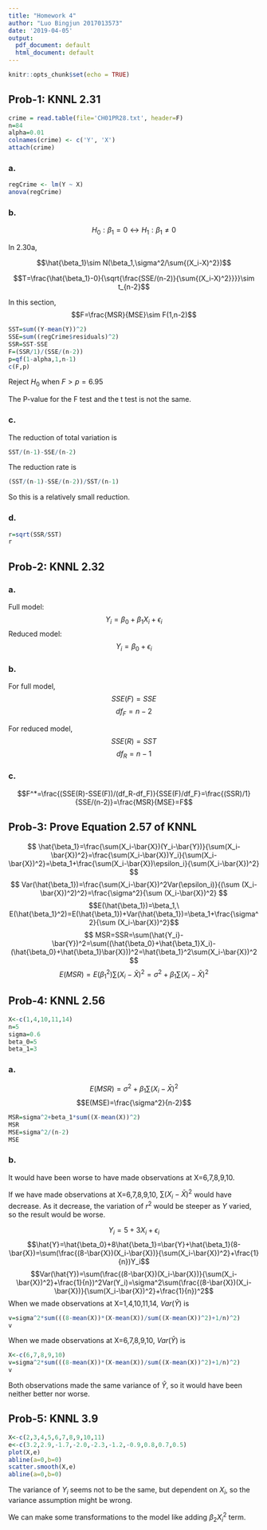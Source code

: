 ```yaml
---
title: "Homework 4"
author: "Luo Bingjun 2017013573"
date: '2019-04-05'
output:
  pdf_document: default
  html_document: default
---
```


```r
knitr::opts_chunk$set(echo = TRUE)
```

## Prob-1: KNNL 2.31
```r
crime = read.table(file='CH01PR28.txt', header=F)
n=84
alpha=0.01
colnames(crime) <- c('Y', 'X')
attach(crime)
```
### a.
```r
regCrime <- lm(Y ~ X)
anova(regCrime)
```

### b.
$$H_0:\beta_1=0\leftrightarrow H_1:\beta_1\ne0$$

In 2.30a,

$$\hat{\beta_1}\sim N(\beta_1,\sigma^2/\sum{(X_i-X)^2})$$


$$T=\frac{\hat{\beta_1}-0}{\sqrt{\frac{SSE/(n-2)}{\sum{(X_i-X)^2}}}}\sim t_{n-2}$$

In this section,
$$F=\frac{MSR}{MSE}\sim F(1,n-2)$$


```r
SST=sum((Y-mean(Y))^2)
SSE=sum((regCrime$residuals)^2)
SSR=SST-SSE
F=(SSR/1)/(SSE/(n-2))
p=qf(1-alpha,1,n-1)
c(F,p)
```

Reject $H_0$ when $F>p=6.95$

The P-value for the F test and the t test is not the same.

### c.
The reduction of total variation is
```r
SST/(n-1)-SSE/(n-2)
```
The reduction rate is
```r
(SST/(n-1)-SSE/(n-2))/SST/(n-1)
```
So this is a relatively small reduction.

### d.
```r
r=sqrt(SSR/SST)
r
```
## Prob‐2: KNNL 2.32

### a.
Full model:
$$Y_i=\beta_0+\beta_1X_i+\epsilon_i$$
Reduced model:
$$Y_i=\beta_0+\epsilon_i$$

### b.
For full model,
$$SSE(F)=SSE$$
$$df_F=n-2$$

For reduced model,
$$SSE(R)=SST$$
$$df_R=n-1$$

### c.
$$F^*=\frac{(SSE(R)-SSE(F))/(df_R-df_F)}{SSE(F)/df_F}=\frac{(SSR)/1}{SSE/(n-2)}=\frac{MSR}{MSE}=F$$

## Prob‐3: Prove Equation 2.57 of KNNL

$$
\hat{\beta_1}=\frac{\sum(X_i-\bar{X})(Y_i-\bar{Y})}{\sum(X_i-\bar{X})^2}=\frac{\sum(X_i-\bar{X})Y_i}{\sum(X_i-\bar{X})^2}=\beta_1+\frac{\sum(X_i-\bar{X})\epsilon_i}{\sum(X_i-\bar{X})^2}
$$
$$
Var(\hat{\beta_1})=\frac{\sum(X_i-\bar{X})^2Var(\epsilon_i)}{(\sum (X_i-\bar{X})^2)^2}=\frac{\sigma^2}{\sum (X_i-\bar{X})^2}
$$
$$E(\hat{\beta_1})=\beta_1,\ E(\hat{\beta_1}^2)=E(\hat{\beta_1})+Var(\hat{\beta_1})=\beta_1+\frac{\sigma^2}{\sum (X_i-\bar{X})^2}$$
$$
MSR=SSR=\sum(\hat{Y_i}-\bar{Y})^2=\sum((\hat{\beta_0}+\hat{\beta_1}X_i)-(\hat{\beta_0}+\hat{\beta_1}\bar{X}))^2=\hat{\beta_1}^2\sum(X_i-\bar{X})^2
$$
$$E(MSR)=E(\beta_1^2)\sum(X_i-\bar{X})^2=\sigma^2+\beta_1\sum(X_i-\bar{X})^2$$

## Prob‐4: KNNL 2.56
```r
X<-c(1,4,10,11,14)
n=5
sigma=0.6
beta_0=5
beta_1=3
```
### a.
$$E(MSR)=\sigma^2+\beta_1\sum(X_i-\bar{X})^2$$
$$E(MSE)=\frac{\sigma^2}{n-2}$$
```r
MSR=sigma^2+beta_1*sum((X-mean(X))^2)
MSR
MSE=sigma^2/(n-2)
MSE
```

### b.
It would have been worse to have made observations at X=6,7,8,9,10.

If we have made observations at X=6,7,8,9,10, $\sum(X_i-\bar{X})^2$ would have decrease. As it decrease, the variation of $r^2$ would be steeper as $Y$ varied, so the result would be worse.

$$Y_i=5+3X_i+\epsilon_i$$
$$\hat{Y}=\hat{\beta_0}+8\hat{\beta_1}=\bar{Y}+\hat{\beta_1}(8-\bar{X})=\sum(\frac{(8-\bar{X})(X_i-\bar{X})}{\sum(X_i-\bar{X})^2}+\frac{1}{n})Y_i$$
$$Var(\hat{Y})=\sum(\frac{(8-\bar{X})(X_i-\bar{X})}{\sum(X_i-\bar{X})^2}+\frac{1}{n})^2Var(Y_i)=\sigma^2\sum(\frac{(8-\bar{X})(X_i-\bar{X})}{\sum(X_i-\bar{X})^2}+\frac{1}{n})^2$$
When we made observations at X=1,4,10,11,14, $Var(\hat{Y})$ is
```r
v=sigma^2*sum(((8-mean(X))*(X-mean(X))/sum((X-mean(X))^2)+1/n)^2)
v
```
When we made observations at X=6,7,8,9,10, $Var(\hat{Y})$ is
```r
X<-c(6,7,8,9,10)
v=sigma^2*sum(((8-mean(X))*(X-mean(X))/sum((X-mean(X))^2)+1/n)^2)
v
```
Both observations made the same variance of $\hat{Y}$, so it would have been neither better nor worse.

## Prob-5: KNNL 3.9
```r
X<-c(2,3,4,5,6,7,8,9,10,11)
e<-c(3.2,2.9,-1.7,-2.0,-2.3,-1.2,-0.9,0.8,0.7,0.5)
plot(X,e)
abline(a=0,b=0)
scatter.smooth(X,e)
abline(a=0,b=0)
```

The variance of $Y_i$ seems not to be the same, but dependent on $X_i$, so the variance assumption might be wrong.

We can make some transformations to the model like adding $\beta_2X_i^2$ term.
